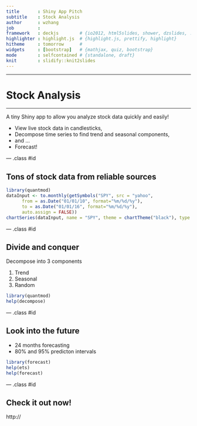 ```yaml
---
title       : Shiny App Pitch 
subtitle    : Stock Analysis
author      : wzhang
job         : 
framework   : deckjs        # {io2012, html5slides, shower, dzslides, ...}
highlighter : highlight.js  # {highlight.js, prettify, highlight}
hitheme     : tomorrow      # 
widgets     : [bootstrap]   # {mathjax, quiz, bootstrap}
mode        : selfcontained # {standalone, draft}
knit        : slidify::knit2slides
---
```


<style type="text/css">
body {background:grey transparent;
}
</style>

---

# Stock Analysis

---

A tiny Shiny app to allow you analyze stock data quickly and easily!

- View live stock data in candlesticks,
- Decompose time series to find trend and seasonal components,
- and ...
- Forecast!


--- .class #id 

## Tons of stock data from reliable sources

```r
library(quantmod)
dataInput <- to.monthly(getSymbols("SPY", src = "yahoo",
      from = as.Date("01/01/10", format="%m/%d/%y"),
      to = as.Date("01/01/16", format="%m/%d/%y"),
      auto.assign = FALSE))
chartSeries(dataInput, name = "SPY", theme = chartTheme("black"), type = "candlesticks", TA=NULL)
```

--- .class #id

## Divide and conquer

Decompose into 3 components

1. Trend
2. Seasonal
3. Random 

```r
library(quantmod)
help(decompose)
```

--- .class #id


## Look into the future

- 24 months forecasting
- 80% and 95% predicton intervals

```r
library(forecast)
help(ets)
help(forecast)
```

--- .class #id

## Check it out now!

http://

